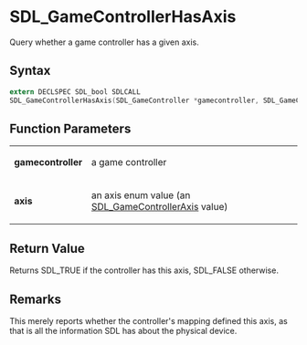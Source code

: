 = SDL_GameControllerHasAxis =

Query whether a game controller has a given axis.

== Syntax ==

<syntaxhighlight lang='c'>
extern DECLSPEC SDL_bool SDLCALL
SDL_GameControllerHasAxis(SDL_GameController *gamecontroller, SDL_GameControllerAxis axis);
</syntaxhighlight>

== Function Parameters ==

{|
|'''gamecontroller'''
|a game controller
|-
|'''axis'''
|an axis enum value (an [[SDL_GameControllerAxis]] value)
|}

== Return Value ==

Returns SDL_TRUE if the controller has this axis, SDL_FALSE otherwise.

== Remarks ==

This merely reports whether the controller's mapping defined this axis, as
that is all the information SDL has about the physical device.


